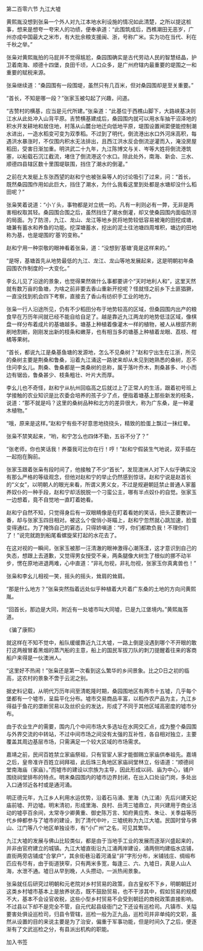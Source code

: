 

第二百零六节 九江大墟

黄熙胤没想到张枭一个外人对九江本地水利设施的情况如此清楚，之所以提这桩事，想来是想夸一夸宋人的功绩，便奉承道：“此围筑成后，西樵潮田无恶岁，广州亦成中国最大之米市，有大批余粮支援闽、浙，号称广米。实为功在当代、利在千秋之举。”

张枭对黄熙胤拍的马屁并不觉得尴尬，桑园围确实是古代劳动人民的智慧结晶，护卫着南海、顺德十四堡，良田千顷，人口众多，是广州府辖内最重要的堤围之一和重要的赋税来源。

张枭继续道：“桑园围有一段围堤，虽然只有几百米，但对桑园围却是至关重要。”

“首长，不知是哪一段？”张家玉被勾起了兴趣，问道。

“吉赞村的横基，应当是元代所建。”张枭道：“此基位于西樵山脚下，大路峡基决则江水从此处冲入山背平原。吉赞横基建成后，桑园围内就可以用水车抽干沼泽地的积水开发耕地和居住地，村落从山麓台地迁向低地平原，堤围设置闸窦便能控制潮水进出，一造水稻变可变为双季稻。不过到了明代，倒流港出水口外河床高积，每遇洪水暴涨时，不仅围内积水无法排出，且西江洪水反会倒流逆灌而入，淹没房屋稻田，受害日渐加重。明洪武二十九年，九江陈博文与关、岑等大姓将倒流港筑塞，以船载石沉江截流，堵住了倒流港这个水口。除此处外，南海、新会、三水、顺德四县辖区数十里围堤联围，挡住了潮水的倒灌。”

之前在大发艇上东张西望的赵和宁也被张枭等人的讨论吸引了过来，问：“首长，既然桑园围作用如此巨大，挡住了潮水，为什么我看这里到处都是水塘却没什么稻田呢？”

张枭笑着说道：“小丫头，事物都是对立统一的。凡有一利则必有一弊，无非是两害相权取其轻。桑园围合围之后，虽然挡住了潮水倒灌，却又使桑园围内面临防涝的局面。为了防涝，九江、龙山、龙江等地乡民将地势较低容易被淹的田挖成塘，塘兼有蓄水和养鱼的功能。挖深塘蓄水，挖出的泥土往池塘四周堆积，塘边的田地称为基，也是堤围的‘基’的变称。”

赵和宁用一种崇敬的眼神看着张枭，道：“没想到‘基塘’竟是这样来的。”

“是呀，基塘首先从地势最低的九江、龙江、龙山等地发展起来，这是明朝初年桑园围农作制度的一大变化。”

李幺儿见了沿途的景象，也觉得果然做什么事都要讲个“天时地利人和”，这里天然就有数万亩的鱼塘，为啥之前非要去香山重新开挖呢？怪就怪之前乡下土匪猖獗，一直没找到机会四下考察，直接去了香山有纺织手工业的地方。

张枭一行人沿途所见，仍有不少稻田分布于地势较高的区域，但桑园围内出产的粮食早在万历年间就已经不能自给自足了。越是靠近九江两龙的地势低洼区域，像棋盘一样分布着成片的基塘越多。塘基上种植着像灌木一样的植物，被人从根部齐刷刷地割断，刚刚发出新的枝条和嫩芽，也有相当多的塘基上种植着龙眼、荔枝、柑橘等果树。

“首长，都说九江是桑基鱼塘的发源地，怎么不见桑树？”赵和宁出生在江浙，所见的桑树主要是荆桑和鲁桑，沿着九江涌这一路驶来却从未见到她熟悉的桑树，忍不住问李幺儿。荆桑、鲁桑都是一类桑树的总称，属于落叶乔木，荆桑甚多、叶小而边有锯齿，鲁桑甚少、枝条粗壮、叶片大而厚。

李幺儿也不奇怪，赵和宁从杭州回临高之后就过上了正常人的生活，跟着初号班上学接触的农业知识是比农委会培养的孩子少了点，便指着塘基上那些新发的枝条，说道：“那不就是吗？这里的桑树品种和北方的差异很大，称为广东桑，是一种灌木植物。”

“哦，原来是这样。”赵和宁有些不好意思地挠挠头，精致的脸蛋上飘过一抹红晕。

张枭不禁笑起来，“哟，和宁怎么也四体不勤，五谷不分了？”

“张老师，你也笑话我！养蚕我可比你在行！哼！”赵和宁假装生气地说，双手插在一起抱在胸前。

张家玉跟着张枭有段时间了，他接触了不少“首长”，发现澳洲人对下人似乎确实没有那么严格的等级观念，但他对赵和宁的举止仍然感到惊讶。赵和宁说是赵首长的“义女”，以明朝人的眼光来看，所谓义男义女，不过是规避朝廷禁止普通人家蓄养奴仆的一种手段，赵和宁却活脱脱一个刁蛮公主，哪有半点奴仆的自觉。张家玉一边想着，竟不自觉地一直盯着她看。

赵和宁自然不知，只觉得身后有一双眼睛像是在盯着看她的笑话，扭头正要教训一番，却与张家玉四目相对。被这么个俊俏小哥瞄上，赵和宁忽然就心跳加速，脸蛋变得通红。为了掩饰自己的窘态，只得娇嗔道：“哼，你们都欺负我！不理你们了！”说完就跑到船尾看螺旋桨打起的水花去了。

在这对视的一瞬间，张家玉被那一汪清澈的眼神激得心潮荡漾，这才意识到自己的失态，想跟上去道歉，又觉得男女授受不亲，两条腿像大树生了根似的挪不动半步，愣在原地进退两难，心中直道：“非礼勿视，非礼勿视，张家玉你真禽兽也！”

张枭和李幺儿相视一笑，摇头的摇头，耸肩的耸肩。

“那是什么地方？”张枭突然指着远处似乎种植着大片着广东桑的土地的方向问黄熙胤。

“回首长，那边是大同，附近有一处墟市叫大同墟，已是九江堡境内。”黄熙胤答道。

《骗了康熙》

就这样在不知不觉中，船队缓缓靠近九江大墟，一路上倒是没遇到哪个不开眼的敢打这两艘冒着黑烟的蒸汽船的主意，船上的国民军拔刀队的刺刀提醒着往来的客商船户来得是一伙澳洲人。

“这里好不热闹！”张枭还是第一次看到这么繁华的乡间景象。比之D日之初的临高，这农村的景象不啻于云泥之别。

据史料记载，从明代万历年间至清乾隆时期，桑园围地区有两市十五墟，几乎每个堡都有一个墟市，呈扁平化分布。墟市交易商品丰富，以稻作农产品为主，九江乡得益于鱼花的垄断贸易以及丝织业的发达，形成了不同于其他区域高密度的墟市分布。

由于农业生产的需要，围内几个中间市场大多选址在水网交汇点，成为整个桑园围与外界交流的中转站，不过中间市场之间没有太强的互补性，各自相对独立，主要覆盖其周边基层市场，只需满足一个较大区域的市场需求。

嘉靖之前，民间百姓禁立家庙祭祖，只有官宦人家才能御赐立家庙供奉祖先。嘉靖之后，皇帝准许百姓立祠拜祖，此后珠三角地区家庙祠堂林立，俗语道：“顺德祠堂南海庙（家庙）。”而墟市的建设以宗族为主导，因此形成以祠、庙为中心，铺户围绕祠堂排布的特点。明末桑园围内的墟市边界封闭，在出入口处设门岗，多处出入口通邻近各村或是通河涌。

明正德元年，九江乡人利用水运优势，沿着石马涌、里海（九江涌）先后兴建天妃庙前墟、开边墟。明末清初，形成里海、良村、岳湾三墟鼎立，共兴建用于商业活动的墟亭百余间，太常寺少卿黄重、御史陈万言、知府黄应秀、朱让、关季益等历代乡绅都参与了墟市的建设，到了清代中叶，三墟统称为九江大墟。民国时曾与佛山、江门等八个地区单独设市，有“小广州”之名，可见其繁华。

九江大墟的发展与佛山比较类似，都是由于当地手工业的发展而逐渐兴盛起来的，并非由官府建立的城镇。九江大墟直街沿九江涌两岸建设，涌两侧均建临水店铺，直街两旁店铺成“合掌户”，其余街巷沿着河涌呈“非”字形分布，米铺钱庄、绸缎布匹应有尽有，由于街道狭窄，只有两米多宽，每逢三、六、九墟日，真是人山人海，水泄不通。墟日从早到晚，人头攒动，一派热闹景象。

张枭就任后研究过明朝和元老院对乡村贸易的政策，自古皇权不下乡，明朝朝廷对这类乡村墟市基本上是放养状态，既不鼓励贸易，也不干涉其中，假如贸易的规模不大，基本不会设官收税，这些小型乡村贸易不会受到朝廷的商税政策直接影响。不过县以下却不是完全不管，自元代起县级衙门之下还设有巡检司。凡镇市、关隘要害处俱设巡检司，归县令管辖，巡检一般为正九品，巡检司并非单纯的文职，虽然从设置的目的来说主要是为了治安，偏重于军事功能，但是时间久了之后，便逐渐有了文武巡检之分，有县派出机构的职能。

加入书签


